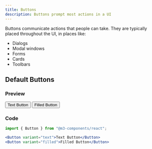 ```yaml
---
title: Buttons
description: Buttons prompt most actions in a UI
---
```



Buttons communicate actions that people can take. They are typically placed throughout the UI, in places like:

- Dialogs
- Modal windows
- Forms
- Cards
- Toolbars

## Default Buttons

### Preview

<ComponentPreview>
	<Button variant="text" className="mx-2" client:load>
		Text Button
	</Button>
	<Button variant="filled" className="mx-2" client:load>
		Filled Button
	</Button>
</ComponentPreview>

### Code

```jsx
import { Button } from "@m3-components/react";
```

```jsx
<Button variant="text">Text Button</Button>
<Button variant="filled">Filled Button</Button>
```
